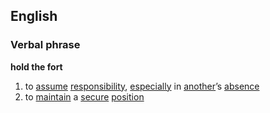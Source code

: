 ==English==
===Verbal phrase===
'''hold the fort'''
# to [[assume]] [[responsibility]], [[especially]] in [[another]]’s [[absence]]
# to [[maintain]] a [[secure]] [[position]]